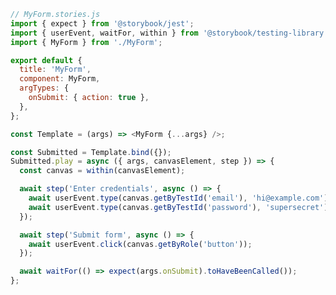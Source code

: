 ```js
// MyForm.stories.js
import { expect } from '@storybook/jest';
import { userEvent, waitFor, within } from '@storybook/testing-library';
import { MyForm } from './MyForm';

export default {
  title: 'MyForm',
  component: MyForm,
  argTypes: {
    onSubmit: { action: true },
  },
};

const Template = (args) => <MyForm {...args} />;

const Submitted = Template.bind({});
Submitted.play = async ({ args, canvasElement, step }) => {
  const canvas = within(canvasElement);

  await step('Enter credentials', async () => {
    await userEvent.type(canvas.getByTestId('email'), 'hi@example.com');
    await userEvent.type(canvas.getByTestId('password'), 'supersecret');
  });

  await step('Submit form', async () => {
    await userEvent.click(canvas.getByRole('button'));
  });

  await waitFor(() => expect(args.onSubmit).toHaveBeenCalled());
};
```
